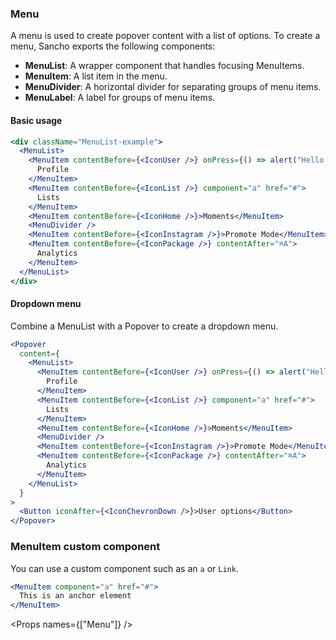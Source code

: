 
<Nav title="Menu" />
<SEO title="Menu" />

<Container>
<Article sidebar={[
  { id: 'Menu', name: 'Menu' },
  { id: 'Basic usage', name: 'Basic usage' },
  { id: 'Dropdown menu', name: 'Dropdown menu'},
  { id: 'MenuItem custom component', name: 'Custom component'},
  { id: 'Props', name: 'API'}
]}>

# Menu

A menu is used to create popover content with a list of options. To create a menu, Sancho exports the following components:

- **MenuList**: A wrapper component that handles focusing MenuItems.
- **MenuItem**: A list item in the menu.
- **MenuDivider**: A horizontal divider for separating groups of menu items.
- **MenuLabel**: A label for groups of menu items.

#### Basic usage

```jsx expanded
<div className="MenuList-example">
  <MenuList>
    <MenuItem contentBefore={<IconUser />} onPress={() => alert("Hello 1")}>
      Profile
    </MenuItem>
    <MenuItem contentBefore={<IconList />} component="a" href="#">
      Lists
    </MenuItem>
    <MenuItem contentBefore={<IconHome />}>Moments</MenuItem>
    <MenuDivider />
    <MenuItem contentBefore={<IconInstagram />}>Promote Mode</MenuItem>
    <MenuItem contentBefore={<IconPackage />} contentAfter="⌘A">
      Analytics
    </MenuItem>
  </MenuList>
</div>
```

#### Dropdown menu

Combine a MenuList with a Popover to create a dropdown menu.

```jsx
<Popover
  content={
    <MenuList>
      <MenuItem contentBefore={<IconUser />} onPress={() => alert("Hello 1")}>
        Profile
      </MenuItem>
      <MenuItem contentBefore={<IconList />} component="a" href="#">
        Lists
      </MenuItem>
      <MenuItem contentBefore={<IconHome />}>Moments</MenuItem>
      <MenuDivider />
      <MenuItem contentBefore={<IconInstagram />}>Promote Mode</MenuItem>
      <MenuItem contentBefore={<IconPackage />} contentAfter="⌘A">
        Analytics
      </MenuItem>
    </MenuList>
  }
>
  <Button iconAfter={<IconChevronDown />}>User options</Button>
</Popover>
```

### MenuItem custom component

You can use a custom component such as an `a` or `Link`.

```.jsx
<MenuItem component="a" href="#">
  This is an anchor element
</MenuItem>
```

<Props names={["Menu"]} />

</Article>
</Container>
